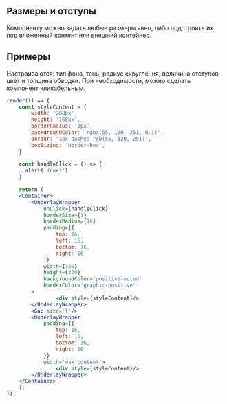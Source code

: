 ## Размеры и отступы

Компоненту можно задать любые размеры явно, либо подстроить их под вложенный контент или внешний контейнер.

## Примеры

Настраиваются: тип фона, тень, радиус скругления, величина отступов, цвет и толщина обводки. 
При необходимости, можно сделать компонент кликабельным.

```jsx live
render(() => {
    const styleContent = {
        width: '288px',
        height: '168px',
        borderRadius: '8px',
        backgroundColor: 'rgba(55, 120, 251, 0.1)',
        border: '1px dashed rgb(55, 120, 251)',
        boxSizing: 'border-box',
    }
    
    const handleClick = () => {
      alert('Клик!')
    } 

    return (
    <Container>
        <UnderlayWrapper 
            onClick={handleClick}
            borderSize={1}
            borderRadius={16}
            padding={{
                top: 16,
                left: 16,
                bottom: 16,
                right: 16
            }}
            width={320}
            height={200}
            backgroundColor='positive-muted'
            borderColor='graphic-positive'
        >
                <div style={styleContent}/>
        </UnderlayWrapper>
        <Gap size='l'/>
        <UnderlayWrapper 
            padding={{
                top: 16,
                left: 16,
                bottom: 16,
                right: 16
            }}
            width='max-content'>
                <div style={styleContent}/>
        </UnderlayWrapper>
    </Container>
    );
});
```